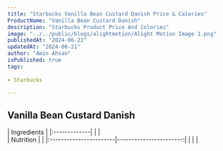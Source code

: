 ```yaml
---
title: "Starbucks Vanilla Bean Custard Danish Price & Calories"
ProductName: "Vanilla Bean Custard Danish" 
description: "Starbucks Product Price And Colories"
image: "../../public/blogs/alightmotion/Alight Motion Image 1.png"
publishedAt: "2024-06-21"
updatedAt: "2024-06-21"
author: "Amin Ahsan"
isPublished: true
tags:
                 
- Starbucks
      
---
```


## Vanilla Bean Custard Danish 

<div className="tables-container">
  <div className="table-wrapper">
    | Ingredients  |  
    |:-------------|
    |              |  
  </div>
  <div className="table-wrapper">
    | Nutrition              |                        |  
    |:-----------------------|-----------------------:|
    |                        |                        |  
  </div>
</div>

<style jsx>{`
  .tables-container {
    display: flex;
    flex-direction: row;
    gap: 30px;
  }
  .table-wrapper {
    width: 500px; /* Adjust as needed */
  }
  @media (max-width: 768px) {
    .tables-container {
      flex-direction: column;
      gap: 0px; /* Adjust as needed */
    }
    .table-wrapper {
      width: 100%; /* Adjust as needed */
    }
  }
`}</style>
